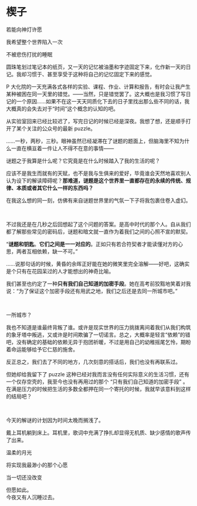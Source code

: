 # 楔子

<div className="text-center italic" style={{color: `rgb(171, 25, 66)`}}>
若能向神灯许愿

我希望整个世界陷入一次

不被悲伤打扰的睡眠
</div>

<div className="text-indent-4" style={{color: `rgb(171, 25, 66)`}}>
圆珠笔划过笔记本的纸页，又一天的记忆被油墨和字迹固定下来，化作新一天的日记。我却习惯于、甚至享受于这种将自己的记忆固定下来的感觉。

P 大化院的一天充满各式各样的实验、课程、作业、计算和报告，有时会让我产生某种被困在同一天里的错觉。——当然，只是错觉罢了。这大概也是我习惯了写日记的一个原因……如果不在这一天天同质化下去的日子里找出那么些不同的话，我大概真的会失去对于“时间”这个概念的认知的吧。

从实验室回来已经比较迟了，写完日记的时候已经是深夜。我想了想，还是顺手打开了某个关注的公众号的最新 puzzle。

……一秒，两秒，三秒。眼神虽然已经凝滞在了谜题的题面上，但脑海里不知为什么一直在横亘着一件让人不得不在意的事情——

谜题之于我算是什么呢？它究竟是在什么时候踏入了我的生活的呢？

应该不是我生而就有的天赋，也不是我与生俱来的爱好，毕竟谁会天然地喜欢别人认为设下的解读障碍呢？**那难道，谜题是这个世界里一直都存在的永续的传统、规律、本质或者其它什么一样的东西吗？**

在我这么想的同一刻，仿佛有来自谜题世界里的气氛一下子将我包裹住卷入虚幻。

<br />

不过我还是在几秒之后回想起了这个问题的答案。是高中时代的那个人。自从我们都了解那些常见的密码后，谜题和暗文就一直作为着我们之间的心照不宣的默契。

“**谜题和钥匙**。**它们之间是一一对应的**。正如只有若合符契者才能读懂对方的心思，两者互相依赖，缺一不可。”

……说那句话的时候，黄昏的余晖正好能在她的微笑里完全溶解——好吧，这确实是个只有在花园呆过的人才能想出的神奇比喻。

我们甚至也约定了一种**只有我们自己知道的加密手段**。她在高考前狡黠地笑着对我说：“为了保证这个加密手段还有用武之地，我们之后还是去同一所城市吧。”

<br />

一所城市？

我也不知道是谁最终背叛了谁。或许是现实世界的压力挑拨离间着我们从我们构筑的象牙塔中叛逃，又或许是时间欺骗了一切诺言。总之，大概率是轻言“依赖”的错吧，没有确定的基础的依赖无异于抱团祈暖，不过是用自己的幼稚摇尾乞怜，期盼着命运能够给予它仁慈的施舍。

反正总之，我们去了不同的地方，几次刻意的搭话后，我们也没有再联系过。

但她却给我留下了 puzzle 这种已经对我而言没有任何实际意义的生活习惯，还有一个仅存空壳的，我至今也没有再用过的那个 “只有我们自己知道的加密手段” 。在满是压力的时候把生活的多数全都押在同一个寄托的时候，我就早该意料到这样的结局吧？

<br />

今天的解谜的计划因为时间太晚而搁浅了。

戴上耳机躺到床上。耳机里，歌词中充满了挣扎却显得无机质、缺少感情的歌声传了出来。
</div>

<div className="text-center italic" style={{color: `rgb(171, 25, 66)`}}>
温柔的月光

将实现我最渺小的那个心愿

当一切还没改变
</div>

<div className="text-indent-4" style={{color: `rgb(171, 25, 66)`}}>
但愿如此。
</div>

<div className="text-indent-4">
今夜又有人沉睡过去。
</div>
